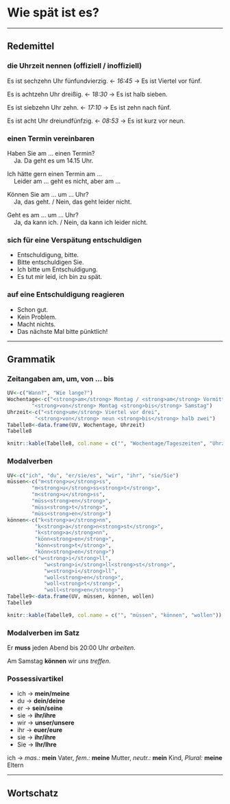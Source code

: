 Wie spät ist es? {#K5A1}
=

---

Redemittel
--

### die Uhrzeit nennen (offiziell / inoffiziell) {-}

Es ist sechzehn Uhr fünfundvierzig. <- _16:45_ -> Es ist Viertel vor fünf.

Es is achtzehn Uhr dreißig. <- _18:30_ -> Es ist halb sieben.

Es ist siebzehn Uhr zehn. <- _17:10_ -> Es ist zehn nach fünf.

Es ist acht Uhr dreiundfünfzig. <- _08:53_ -> Es ist kurz vor neun.

###  einen Termin vereinbaren {-}

Haben Sie am ... einen Termin?<br>&nbsp;&nbsp;&nbsp;&nbsp;Ja. Da geht es um 14.15 Uhr.

Ich hätte gern einen Termin am ...<br>&nbsp;&nbsp;&nbsp;&nbsp;Leider am ... geht es nicht, aber am ...

Können Sie am ... um ... Uhr?<br>&nbsp;&nbsp;&nbsp;&nbsp;Ja, das geht. / Nein, das geht leider nicht.

Geht es am ... um ... Uhr?<br>&nbsp;&nbsp;&nbsp;&nbsp;Ja, da kann ich. / Nein, da kann ich leider nicht.

### sich für eine Verspätung entschuldigen {-}

- Entschuldigung, bitte.
- Bitte entschuldigen Sie.
- Ich bitte um Entschuldigung.
- Es tut mir leid, ich bin zu spät.

### auf eine Entschuldigung reagieren {-}

- Schon gut.
- Kein Problem.
- Macht nichts.
- Das nächste Mal bitte pünktlich!

---

Grammatik
--

### Zeitangaben am, um, von ... bis {-}

```r
UV<-c("Wann?", "Wie lange?")
Wochentage<-c("<strong>am</strong> Montag / <strong>am</strong> Vormittag",
        "<strong>von</strong> Montag <strong>bis</strong> Samstag")
Uhrzeit<-c("<strong>um</strong> Viertel vor drei",
         "<strong>von</strong> neun <strong>bis</strong> halb zwei")
Tabelle8<-data.frame(UV, Wochentage, Uhrzeit)
Tabelle8
```

```r
knitr::kable(Tabelle8, col.name = c("", "Wochentage/Tageszeiten", "Uhrzeit"))
```

###  Modalverben {-}

```r
UV<-c("ich", "du", "er/sie/es", "wir", "ihr", "sie/Sie")
müssen<-c("m<strong>u</strong>ss",
        "m<strong>u</strong>ss<strong>t</strong>",
        "m<strong>u</strong>ss",
        "müss<strong>en</strong>",
        "müss<strong>t</strong>",
        "müss<strong>en</strong>")
können<-c("k<strong>a</strong>nn",
         "k<strong>a</strong>n<strong>st</strong>",
         "k<strong>a</strong>nn",
         "könn<strong>en</strong>",
         "könn<strong>t</strong>",
         "könn<strong>en</strong>")
wollen<-c("w<strong>i</strong>ll",
            "w<strong>i</strong>ll<strong>st</strong>",
            "w<strong>i</strong>ll",
            "woll<strong>en</strong>",
            "woll<strong>t</strong>",
            "woll<strong>en</strong>")
Tabelle9<-data.frame(UV, müssen, können, wollen)
Tabelle9
```

```r
knitr::kable(Tabelle9, col.name = c("", "müssen", "können", "wollen"))
```

### Modalverben im Satz {-}

Er **muss** jeden Abend bis 20:00 Uhr _arbeiten_.

Am Samstag **können** wir _uns treffen_.

### Possessivartikel {-}

- ich -> **mein/meine**
 - du -> **dein/deine**
- er -> **sein/seine**
- sie -> **ihr/ihre**
- wir -> **unser/unsere**
- ihr -> **euer/eure**
- sie -> **ihr/ihre**
- Sie -> **Ihr/Ihre**

ich -> _mas.:_ **mein** Vater, _fem.:_ **meine** Mutter, _neutr.:_ **mein** Kind, _Plural:_ **meine** Eltern

---

Wortschatz
--

###  {-}
